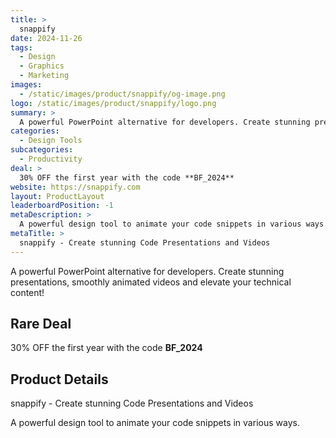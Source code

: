 ```yaml
---
title: >
  snappify
date: 2024-11-26
tags:
  - Design
  - Graphics
  - Marketing
images:
  - /static/images/product/snappify/og-image.png
logo: /static/images/product/snappify/logo.png
summary: >
  A powerful PowerPoint alternative for developers. Create stunning presentations, smoothly animated videos and elevate your technical content!
categories:
  - Design Tools
subcategories:
  - Productivity
deal: >
  30% OFF the first year with the code **BF_2024**
website: https://snappify.com
layout: ProductLayout
leaderboardPosition: -1
metaDescription: >
  A powerful design tool to animate your code snippets in various ways.
metaTitle: >
  snappify - Create stunning Code Presentations and Videos
---
```

A powerful PowerPoint alternative for developers. Create stunning presentations, smoothly animated videos and elevate your technical content!

## Rare Deal

30% OFF the first year with the code **BF_2024**

## Product Details

snappify - Create stunning Code Presentations and Videos

A powerful design tool to animate your code snippets in various ways.
